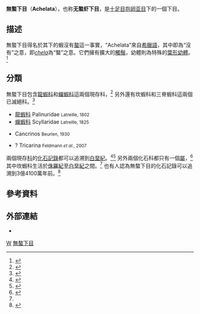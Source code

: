 {{Automatic Taxobox
| taxon = Achelata
| authority = Scholtz & Richter, 1995
| fossil_range = {{fossil range|晚侏羅紀|現在|[[晚侏羅世|晚侏羅世]] – 現在}}
| image = Haeckel Phyllosoma.jpg
| image_caption = [[葉形幼體|葉形幼體]]是無螯下目的典型特徵
| subdivision_ranks = 科<ref name="Grave"/>
| subdivision = 见正文
}}
'''無螯下目'''（'''Achelata'''），也称'''无螯虾下目'''，是[[十足目|十足目]][[抱卵亚目|抱卵亚目]]下的一個下目。

==描述==
無螯下目得名於其下的蝦沒有[[螯|螯]]這一事實，“Achelata”來自[[希臘語|希臘語]]，其中{{lang|el|[[:wikt:α-|α-]]}}即''{{lang|el|a-}}''為“沒有”之意，{{lang|el|[[:wikt:χηλή|χηλή]]}}即''[[:wikt:chela|chela]]''為“螯”之意。它們擁有擴大的[[觸鬚|觸鬚]]，幼體則為特殊的[[葉形幼體|葉形幼體]]。<ref>{{cite journal |author=Gerhard Scholtz & Stefan Richter |year=1995 |title=Phylogenetic systematics of the reptantian Decapoda (Crustacea, Malacostraca) |journal=[[Zoological_Journal_of_the_Linnean_Society|Zoological Journal of the Linnean Society]] |volume=113 |issue=3 |pages=289–328 |doi=10.1006/zjls.1995.0011 |url=http://decapoda.nhm.org/pdfs/826/826.pdf |format=[[Portable_Document_Format|PDF]] |access-date=2013-04-23 |archive-date=2020-10-25 |archive-url=https://web.archive.org/web/20201025045231/https://decapoda.nhm.org/pdfs/826/826.pdf |dead-url=no }}</ref>

==分類==
無螯下目包含[[龍蝦科|龍蝦科]]和[[蟬蝦科|蟬蝦科]]這兩個現存科，<ref>{{cite journal |author=Ferran Palero, Keith A. Crandall, Pere Abelló, Enrique Macpherson & Marta Pascual |year=2009 |title=Phylogenetic relationships between spiny, slipper and coral lobsters (Crustacea, Decapoda, Achelata) |journal=[[Molecular_Phylogenetics_and_Evolution|Molecular Phylogenetics and Evolution]] |volume=50 |pages=152–162 |doi=10.1016/j.ympev.2008.10.003 |pmid=18957325 |issue=1}}</ref> 另外還有坎蝦科和三脊蝦科這兩個已滅絕科。<ref name="Grave">{{cite journal |author=Sammy De Grave, N. Dean Pentcheff, Shane T. Ahyong ''et al.'' |year=2009 |title=A classification of living and fossil genera of decapod crustaceans |journal=[[Raffles_Bulletin_of_Zoology|Raffles Bulletin of Zoology]] |volume=Suppl. 21 |pages=1–109 |url=http://rmbr.nus.edu.sg/rbz/biblio/s21/s21rbz1-109.pdf |format=[[Portable_Document_Format|PDF]] |access-date=2013-04-23 |archive-date=2011-06-06 |archive-url=https://web.archive.org/web/20110606064728/http://rmbr.nus.edu.sg/rbz/biblio/s21/s21rbz1-109.pdf |dead-url=no }}</ref>

*[[龍蝦科|龍蝦科]] Palinuridae <small>Latreille, 1802</small>
*[[蟬蝦科|蟬蝦科]] Scyllaridae <small>Latreille, 1825</small>
*{{extinct}}{{le|坎蝦屬|Cancrinos|坎蝦科}} Cancrinos <small>Beurlen, 1930</small>
*{{extinct}}{{le|三脊蝦屬|Tricarina|三脊蝦科}}? Tricarina <small>Feldmann ''et al.'', 2007</small>

{{multiple image
| direction = horizontal
| align = left
| header = 無螯下目下的現存物種
| width1 = 200
| image1 = Monaco.Musée océanographique089.jpg
| caption1 = 龍蝦科的[[棘刺龍蝦|棘刺龍蝦]]
| width2 = 226
| image2 = Scyllarides latus.jpg
| caption2 = 蟬蝦科的''Scyllarides latus''
}}{{Clear|left}}

兩個現存[[科|科]]的[[化石記錄|化石記錄]]都可以追溯到[[白堊紀|白堊紀]]。<ref>{{cite journal |author=Francisco J. Vega, Pedro García-Barrera, María del Carmen Perrilliat, Marco A. Coutiño & Ricardo Mariño-Pérez |year=2006 |title=El Espinal, a new plattenkalk facies locality from the Lower Cretaceous Sierra Madre Formation, Chiapas, southeastern Mexico |journal=[[Revista_Mexicana_de_Ciencias_Geológicas|Revista Mexicana de Ciencias Geológicas]] |volume=23 |issue=3 |pages=323–333 |url=http://www.scielo.org.mx/pdf/rmcg/v23n3/v23n3a7.pdf |format=[[Portable_Document_Format|PDF]] |access-date=2013-04-23 |archive-date=2017-08-13 |archive-url=https://web.archive.org/web/20170813121409/http://www.scielo.org.mx/pdf//rmcg/v23n3/v23n3a7.pdf |dead-url=no }}</ref><ref name="Haug">{{cite journal |journal=[[Palaeodiversity|Palaeodiversity]] |volume=2 |pages=97–110 |year=2009 |title=Development in Mesozoic scyllarids and implications for the evolution of Achelata (Reptantia, Decapoda, Crustacea) |author=Joachim T. Haug, Carolin Haug, Dieter Waloszek, Andreas Maas, Matthias Wulf & Günter Schweigert |url=http://www.palaeodiversity.org/pdf/02/Pal_2_04_097-110_gu_4c.pdf |format=[[Portable_Document_Format|PDF]] |access-date=2013-04-23 |archive-date=2021-03-09 |archive-url=https://web.archive.org/web/20210309121401/http://www.palaeodiversity.org/pdf/02/Pal_2_04_097-110_gu_4c.pdf |dead-url=no }}</ref> 另外兩個化石科都只有一個[[屬|屬]]，<ref>{{cite journal |author=Rodney M. Feldmann, Ali Kolahdouz, Bijan Biranvand & Guenter Schweigert |year=2007 |title=A new family, genus, and species of lobster (Decapoda: Achelata) from the Gadvan Formation (Early Cretaceous) of Iran |journal=[[Journal_of_Paleontology|Journal of Paleontology]] |volume=81 |issue=2 |pages=405–407 |doi=10.1666/0022-3360(2007)81[405:ANFGAS]2.0.CO;2 |url=http://isopods.nhm.org/pdfs/30391/30391.pdf |format=[[Portable_Document_Format|PDF]] |access-date=2013-04-23 |archive-url=https://web.archive.org/web/20160304044303/http://isopods.nhm.org/pdfs/30391/30391.pdf |archive-date=2016-03-04 |dead-url=yes }}</ref> 其中坎蝦科生活於[[侏羅紀|侏羅紀]]至[[白堊紀|白堊紀]]之間。<ref name="Haug"/> 也有人認為無螯下目的化石記錄可以追溯到3億4100萬年前。<ref>{{cite book |author=Keith A. Crandall, Megan L. Porter & Marcos Pérez-Losada |chapter=Crabs, shrimps and lobsters (Decapoda) |pages=293–297 |editor=S. Blair Hedges & Sudhir Kumar |year=2009 |title=The Timetree of Life |publisher=[[Oxford_University_Press|Oxford University Press]] |isbn=978-0-19-160898-8 |url=http://books.google.co.uk/books?id=TC2cSR4oQY8C&pg=PA296}}</ref>

==參考資料==
{{reflist|32em}}

==外部連結==
*{{Commons category-inline}}
{{十足目}}
{{taxonbar}}
[[Category:_1995年描述的分类群|W]]
[[Category:無螯下目|]]